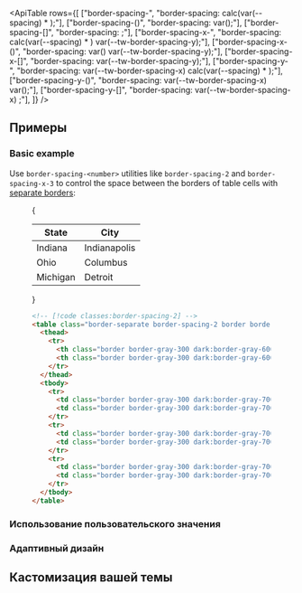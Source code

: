 

<ApiTable
  rows={[
    ["border-spacing-<number>", "border-spacing: calc(var(--spacing) * <number>);"],
    ["border-spacing-(<custom-property>)", "border-spacing: var(<custom-property>);"],
    ["border-spacing-[<value>]", "border-spacing: <value>;"],
    ["border-spacing-x-<number>", "border-spacing: calc(var(--spacing) * <number>) var(--tw-border-spacing-y);"],
    ["border-spacing-x-(<custom-property>)", "border-spacing: var(<custom-property>) var(--tw-border-spacing-y);"],
    ["border-spacing-x-[<value>]", "border-spacing: <value> var(--tw-border-spacing-y);"],
    ["border-spacing-y-<number>", "border-spacing: var(--tw-border-spacing-x) calc(var(--spacing) * <number>);"],
    ["border-spacing-y-(<custom-property>)", "border-spacing: var(--tw-border-spacing-x) var(<custom-property>);"],
    ["border-spacing-y-[<value>]", "border-spacing: var(--tw-border-spacing-x) <value>;"],
  ]}
/>

## Примеры

### Basic example

Use `border-spacing-<number>` utilities like `border-spacing-2` and `border-spacing-x-3` to control the space between the borders of table cells with [separate borders](/docs/border-collapse#separating-table-borders):

<Figure>

<Example padding={false}>
  {
    <div className="px-4 py-8 sm:px-8">
      <table className="w-full border-separate border-spacing-2 border border-gray-400 bg-white text-sm dark:border-gray-500 dark:bg-gray-800">
        <thead className="bg-gray-50 dark:bg-gray-700">
          <tr>
            <th className="w-1/2 border border-gray-300 p-4 text-left font-semibold text-gray-900 dark:border-gray-600 dark:text-gray-200">
              State
            </th>
            <th className="w-1/2 border border-gray-300 p-4 text-left font-semibold text-gray-900 dark:border-gray-600 dark:text-gray-200">
              City
            </th>
          </tr>
        </thead>
        <tbody>
          <tr>
            <td className="border border-gray-300 p-4 text-gray-500 dark:border-gray-700 dark:text-gray-400">
              Indiana
            </td>
            <td className="border border-gray-300 p-4 text-gray-500 dark:border-gray-700 dark:text-gray-400">
              Indianapolis
            </td>
          </tr>
          <tr>
            <td className="border border-gray-300 p-4 text-gray-500 dark:border-gray-700 dark:text-gray-400">Ohio</td>
            <td className="border border-gray-300 p-4 text-gray-500 dark:border-gray-700 dark:text-gray-400">
              Columbus
            </td>
          </tr>
          <tr>
            <td className="border border-gray-300 p-4 text-gray-500 dark:border-gray-700 dark:text-gray-400">
              Michigan
            </td>
            <td className="border border-gray-300 p-4 text-gray-500 dark:border-gray-700 dark:text-gray-400">
              Detroit
            </td>
          </tr>
        </tbody>
      </table>
    </div>
  }
</Example>

```html
<!-- [!code classes:border-spacing-2] -->
<table class="border-separate border-spacing-2 border border-gray-400 dark:border-gray-500">
  <thead>
    <tr>
      <th class="border border-gray-300 dark:border-gray-600">State</th>
      <th class="border border-gray-300 dark:border-gray-600">City</th>
    </tr>
  </thead>
  <tbody>
    <tr>
      <td class="border border-gray-300 dark:border-gray-700">Indiana</td>
      <td class="border border-gray-300 dark:border-gray-700">Indianapolis</td>
    </tr>
    <tr>
      <td class="border border-gray-300 dark:border-gray-700">Ohio</td>
      <td class="border border-gray-300 dark:border-gray-700">Columbus</td>
    </tr>
    <tr>
      <td class="border border-gray-300 dark:border-gray-700">Michigan</td>
      <td class="border border-gray-300 dark:border-gray-700">Detroit</td>
    </tr>
  </tbody>
</table>
```

</Figure>

### Использование пользовательского значения

<UsingACustomValue element="table" utility="border-spacing" value="7px" name="border spacing" />

### Адаптивный дизайн

<ResponsiveDesign
  element="table"
  property="border-spacing"
  defaultClass="border-spacing-2"
  featuredClass="border-spacing-4"
/>

## Кастомизация вашей темы

<CustomizingYourSpacingScale utility="border-spacing" />

